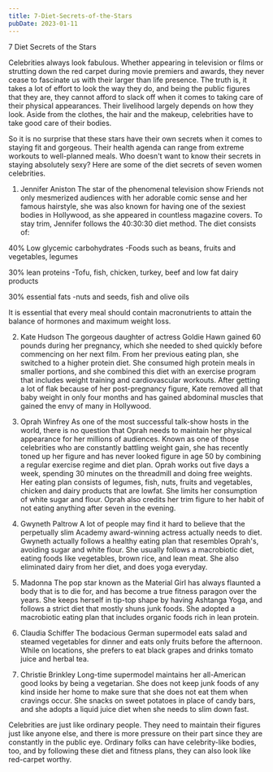 ```yaml
---
title: 7-Diet-Secrets-of-the-Stars
pubDate: 2023-01-11
---
```


7 Diet Secrets of the Stars


Celebrities always look fabulous. Whether appearing in television or films or strutting down the red carpet during movie premiers and awards, they never cease to fascinate us with their larger than life presence. The truth is, it takes a lot of effort to look the way they do, and being the public figures that they are, they cannot afford to slack off when it comes to taking care of their physical appearances. Their livelihood largely depends on how they look. Aside from the clothes, the hair and the makeup, celebrities have to take good care of their bodies.

So it is no surprise that these stars have their own secrets when it comes to staying fit and gorgeous. Their health agenda can range from extreme workouts to well-planned meals. Who doesn't want to know their secrets in staying absolutely sexy? Here are some of the diet secrets of seven women celebrities.

1. Jennifer Aniston
The star of the phenomenal television show Friends not only mesmerized audiences with her adorable comic sense and her famous hairstyle, she was also known for having one of the sexiest bodies in Hollywood, as she appeared in countless magazine covers. To stay trim, Jennifer follows the 40:30:30 diet method. The diet consists of:

40% Low glycemic carbohydrates
-Foods such as beans, fruits and vegetables, legumes

30% lean proteins
-Tofu, fish, chicken, turkey, beef and low fat dairy products

30% essential fats
-nuts and seeds, fish and olive oils

It is essential that every meal should contain macronutrients to attain the balance of hormones and maximum weight loss.

2. Kate Hudson
The gorgeous daughter of actress Goldie Hawn gained 60 pounds during her pregnancy, which she needed to shed quickly before commencing on her next film. From her previous eating plan, she switched to a higher protein diet. She consumed high protein meals in smaller portions, and she combined this diet with an exercise program that includes weight training and cardiovascular workouts. After getting a lot of flak because of her post-pregnancy figure, Kate removed all that baby weight in only four months and has gained abdominal muscles that gained the envy of many in Hollywood.

3. Oprah Winfrey
As one of the most successful talk-show hosts in the world, there is no question that Oprah needs to maintain her physical appearance for her millions of audiences. Known as one of those celebrities who are constantly battling weight gain, she has recently toned up her figure and has never looked figure in age 50 by combining a regular exercise regime and diet plan. Oprah works out five days a week, spending 30 minutes on the threadmill and doing free weights. Her eating plan consists of legumes, fish, nuts, fruits and vegetables, chicken and dairy products that are lowfat. She limits her consumption of white sugar and flour. Oprah also credits her trim figure to her habit of not eating anything after seven in the evening.

4. Gwyneth Paltrow
A lot of people may find it hard to believe that the perpetually slim Academy award-winning actress actually needs to diet. Gwyneth actually follows a healthy eating plan that resembles Oprah's, avoiding sugar and white flour. She usually follows a macrobiotic diet, eating foods like vegetables, brown rice, and lean meat. She also eliminated dairy from her diet, and does yoga everyday.

5. Madonna
The pop star known as the Material Girl has always flaunted a body that is to die for, and has become a true fitness paragon over the years. She keeps herself in tip-top shape by having Ashtanga Yoga, and follows a strict diet that mostly shuns junk foods. She adopted a macrobiotic eating plan that includes organic foods rich in lean protein.

6. Claudia Schiffer
The bodacious German supermodel eats salad and steamed vegetables for dinner and eats only fruits before the afternoon. While on locations, she prefers to eat black grapes and drinks tomato juice and herbal tea.

7. Christie Brinkley
Long-time supermodel maintains her all-American good looks by being a vegetarian. She does not keep junk foods of any kind inside her home to make sure that she does not eat them when cravings occur. She snacks on sweet potatoes in place of candy bars, and she adopts a liquid juice diet when she needs to slim down fast.

Celebrities are just like ordinary people. They need to maintain their figures just like anyone else, and there is more pressure on their part since they are constantly in the public eye. Ordinary folks can have celebrity-like bodies, too, and by following these diet and fitness plans, they can also look like red-carpet worthy.